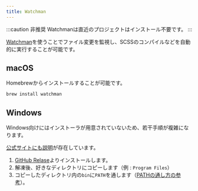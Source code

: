 ```yaml
---
title: Watchman
---
```


:::caution 非推奨
Watchmanは直近のプロジェクトはインストール不要です。
:::

[Watchman](https://facebook.github.io/watchman/)を使うことでファイル変更を監視し、SCSSのコンパイルなどを自動的に実行することが可能です。


## macOS

Homebrewからインストールすることが可能です。

```bash
brew install watchman
```

## Windows

Windows向けにはインストーラが用意されていないため、若干手順が複雑になります。

[公式サイトにも説明](https://facebook.github.io/watchman/docs/install.html#binary-downloads-for-linux-macos-and-windows-beta)が存在しています。

1. [GitHub Relase](https://github.com/facebook/watchman/releases)よりインストールします。
2. 解凍後、好きなディレクトリにコピーします（例 : `Program Files`）
3. コピーしたディレクトリ内の`bin`に`PATH`を通します（[PATHの通し方の参考](https://helpdeskgeek.com/windows-10/add-windows-path-environment-variable/)）。
